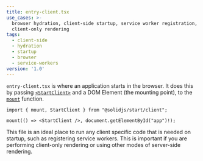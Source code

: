 ```yaml
---
title: entry-client.tsx
use_cases: >-
  browser hydration, client-side startup, service worker registration,
  client-only rendering
tags:
  - client-side
  - hydration
  - startup
  - browser
  - service-workers
version: '1.0'
---
```


`entry-client.tsx` is where an application starts in the browser. 
It does this by passing [`<StartClient>`](/solid-start/reference/client/start-client) and a DOM Element (the mounting point), to the [`mount`](/solid-start/reference/client/mount) function.

```tsx
import { mount, StartClient } from "@solidjs/start/client";

mount(() => <StartClient />, document.getElementById("app")!);
```

This file is an ideal place to run any client specific code that is needed on startup, such as registering service workers. 
This is important if you are performing client-only rendering or using other modes of server-side rendering.
